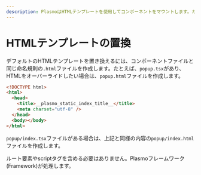 ```yaml
---
description: PlasmoはHTMLテンプレートを使用してコンポーネントをマウントします。カスタマイズ方法を学びましょう。
---
```



# HTMLテンプレートの置換

デフォルトのHTMLテンプレートを置き換えるには、コンポーネントファイルと同じ命名規則の`.html`ファイルを作成します。たとえば、`popup.tsx`があり、HTMLをオーバーライドしたい場合は、`popup.html`ファイルを作成します。

```html filename="popup.html"
<!DOCTYPE html>
<html>
  <head>
    <title>__plasmo_static_index_title__</title>
    <meta charset="utf-8" />
  </head>
  <body></body>
</html>
```

`popup/index.tsx`ファイルがある場合は、上記と同様の内容の`popup/index.html`ファイルを作成します。

<Callout emoji="👀">
ルート要素やscriptタグを含める必要はありません。Plasmoフレームワーク(Framework)が処理します。
</Callout>
